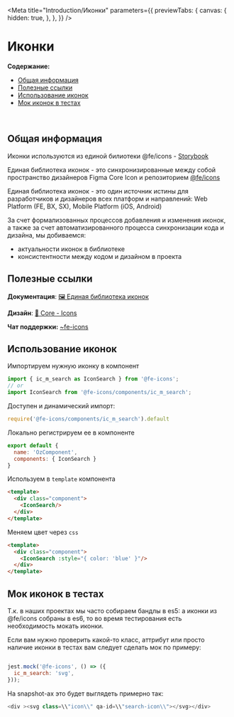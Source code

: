 
<Meta title="Introduction/Иконки"
      parameters={{
        previewTabs: {
          canvas: {
            hidden: true,
          },
        },
      }} />

# Иконки

**Содержание:**
+ [Общая информация](#общая-информация)
+ [Полезные ссылки](#полезные-ссылки)
+ [Использование иконок](#использование-иконок)
+ [Мок иконок в тестах](#мок-иконок-в-тестах)

<br/>

## Общая информация

Иконки используются из единой билиотеки @fe/icons - [Storybook](http://icons.prod.a.o3.ru/?path=/story/icon--all-icons)

Единая библиотека иконок - это синхронизированные между собой пространство дизайнеров Figma Core Icon и репозиторием [@fe/icons](https://gitlab.ozon.ru/fe/icons)

Единая библиотека иконок - это один источник истины для разработчиков и дизайнеров всех платформ и направлений: Web Platform (FE, BX, SX), Mobile Platform (iOS, Android)

За счет формализованных процессов добавления и изменения иконок, а также за счет автоматизированного процесса синхронизации кода и дизайна, мы добиваемся:

- актуальности иконок в библиотеке
- консистентности между кодом  и дизайном в проекта

## Полезные ссылки

**Документация**: [🖼 Единая библиотека иконок](https://confluence.ozon.ru/pages/viewpage.action?pageId=230159449)

**Дизайн**: [🥨 Core - Icons](https://www.figma.com/file/Ns3cTNtQSI8HVAV47bC9I5/%F0%9F%A5%A8-Core---Icons?node-id=2735%3A940)

**Чат поддержки:** [~fe-icons](https://msg.o3.ru/ozon/channels/fe-icons)

## Использование иконок

Импортируем нужную иконку в компонент
```js
import { ic_m_search as IconSearch } from '@fe-icons';
// or
import IconSearch from '@fe-icons/components/ic_m_search';
````
Доступен и динамический импорт:
```js
require('@fe-icons/components/ic_m_search').default
````

Локально регистрируем ее в компоненте
```js
export default {
  name: 'OzComponent',
  components: { IconSearch }
}
```
Используем в `template` компонента
```html
<template>
  <div class="component">
    <IconSearch/>
  </div>
</template>
```
Меняем цвет через `css`
```html
<template>
  <div class="component">
    <IconSearch :style="{ color: 'blue' }"/>
  </div>
</template>
```

## Мок иконок в тестах

Т.к. в наших проектах мы часто собираем бандлы в es5: а иконки из @fe/icons собраны в es6, то во время тестирования есть необходимость мокать иконки.

Если вам нужно проверить какой-то класс, аттрибут или просто наличие иконки в тестах вам следует сделать мок по примеру:

```js

jest.mock('@fe-icons', () => ({
  ic_m_search: 'svg',
}));
```
На snapshot-ах это будет выглядеть примерно так:

```js
<div ><svg class=\\"icon\\" qa-id=\\"search-icon\\"></svg></div>
```
